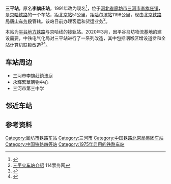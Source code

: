 {{Infobox China railway station
|车站名称 = 三平站
|图片 = Sanping Railway Station (20160414075339).jpg
|图片介绍 = 三平站的站房
|其他名称 = 李旗庄站
|车站拼音 = San Ping
|英文名称 = Sanping Railway Station
|车站代码 = 11120<ref>{{cite book|title=中华人民共和国铁路车站代码（GB/T 10302-2010）|publisher=中国标准出版社|year=2010|isbn=155066140495|ignore-isbn-error=true|pages=30}}</ref>
|电报码 = OWP
|拼音码 = SPI
|车站类型 = 客货运站
|技术性质 = 
|业务性质 = 
|始建时间 = 1975年
|开通运营 = 
|车站位置 = {{PRC}}[[河北省|河北省]][[廊坊市|廊坊市]][[三河市|三河市]][[李旗庄镇|李旗庄镇]]
|坐标 = {{coord|39|57|45.3|N|117|0|12.5|E|display=inline,title}}
|归属 = [[北京铁路局|北京铁路局]][[唐山车务段|唐山车务段]]
|线路 = [[京哈铁路|京哈铁路]]、[[平谷地方铁路|平谷地方铁路]]<ref>{{cite web|url=http://www.bjlgtl.com/content/gywm-nr.jsp?code=tlj_gywm_gsjj|title=北京绿都京谷铁路运输有限公司简介|accessdate=2017-03-03|quote=平谷地方铁路与国铁京秦线三平站接轨}}</ref>
|车站等级 = [[四等站_(中国大陆)|四等站]]
|使用状态 = 使用中
|股道数目 = 
|正线 = 
|到发线 = 
|其它线 = 
|月台数目 = 
|侧式站台 = 
|岛式站台 = 
|站台面 = 
|网站 = 
|站线配置图 = 
}}

'''三平站'''，原名'''李旗庄站'''，1991年改为现名<ref name="crbj8804">{{cite book|author=《北京铁路局志》编纂委员会|title=北京铁路局志（1988–2004）|publisher=方志出版社|year=2006|isbn=7-80192-798-2}}</ref>{{rp|378}}，位于[[河北省|河北省]][[廊坊市|廊坊市]][[三河市|三河市]][[李旗庄镇|李旗庄镇]]，是[[京哈铁路|京哈铁路]]的一个车站，距[[北京站|北京站]]51公里，距[[哈尔滨站|哈尔滨站]]1198公里，现由[[北京铁路局|北京铁路局]][[唐山车务段|唐山车务段]]管辖。该站目前办理客运和货运业务<ref>[http://huochezhan.114piaowu.com/sanping_introduce 三平火车站介绍] {{Wayback|url=http://huochezhan.114piaowu.com/sanping_introduce |date=20170715142816 }} 114票务网</ref>。

本站为[[平谷地方铁路|平谷地方铁路]]与京哈线的接轨站。2020年3月，因平谷马坊物流基地的建设需要，中铁电气化局对三平站进行了一系列改造，其中包括咽喉区增设道岔和全站计算机联锁改造<ref>{{cite news|author=王磊; 谢燕妮|url=http://photo.china.com.cn/2020-03/28/content_75871291.htm|title=京哈线三平站改造工程信号微机联锁顺利开通|publisher=[[中国网|中国网]]|date=2020-03-28|accessdate=2020-05-03|archive-date=2021-06-13|archive-url=https://web.archive.org/web/20210613090412/http://photo.china.com.cn/2020-03/28/content_75871291.htm}}</ref><ref>{{cite news|author=白波|url=http://bjrb.bjd.com.cn/html/2020-04/10/content_12455676.htm|title=京哈线三平车站改造主体完工 平谷地方铁路物流添便捷通道|work=[[北京日报|北京日报]]|date=2020-04-10|pages=09|accessdate=2020-05-03|archive-date=2020-04-15|archive-url=https://web.archive.org/web/20200415121601/http://bjrb.bjd.com.cn/html/2020-04/10/content_12455676.htm|dead-url=no}}</ref>。

==车站周边==
*三河市李旗莊鎮法庭
*永輝繁華購物中心
*三河市第三中学

== 邻近车站 ==
{{start rail box|[[File:China_Railways.svg|16px]] [[中国铁路|中国铁路]]}}
{{s-inop|[[大厂县站|大厂县站]]|{{站|北京}}方向}}
{{s-line|[[京哈铁路|京哈铁路]]<br />← 7km 三平站 8km →}}
{{s-inop|[[三河县站|三河县站]]|{{站|哈尔滨}}方向}}
{{end box}}

== 参考资料 ==
{{reflist}}

{{京哈铁路}}

[[Category:廊坊市铁路车站|Category:廊坊市铁路车站]]
[[Category:三河市|Category:三河市]]
[[Category:中国铁路北京局集团车站|Category:中国铁路北京局集团车站]]
[[Category:中国铁路四等站|Category:中国铁路四等站]]
[[Category:1975年启用的铁路车站|Category:1975年启用的铁路车站]]